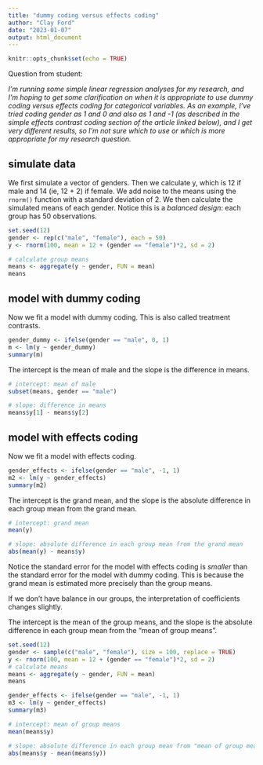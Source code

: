 ```yaml
---
title: "dummy coding versus effects coding"
author: "Clay Ford"
date: "2023-01-07"
output: html_document
---
```


```r
knitr::opts_chunk$set(echo = TRUE)
```


Question from student:

_I'm running some simple linear regression analyses for my research, and I'm hoping to get some clarification on when it is appropriate to use dummy coding versus effects coding for categorical variables. As an example, I've tried coding gender as 1 and 0 and also as 1 and -1 (as described in the simple effects contrast coding section of the article linked below), and I get very different results, so I'm not sure which to use or which is more appropriate for my research question._

## simulate data

We first simulate a vector of genders. Then we calculate y, which is 12 if male and 14 (ie, 12 + 2) if female. We add noise to the means using the `rnorm()` function with a standard deviation of 2. We then calculate the simulated means of each gender. Notice this is a _balanced design_: each group has 50 observations.

```r
set.seed(12)
gender <- rep(c("male", "female"), each = 50)
y <- rnorm(100, mean = 12 + (gender == "female")*2, sd = 2)

# calculate group means
means <- aggregate(y ~ gender, FUN = mean)
means
```

## model with dummy coding

Now we fit a model with dummy coding. This is also called treatment contrasts.

```r
gender_dummy <- ifelse(gender == "male", 0, 1)
m <- lm(y ~ gender_dummy)
summary(m)
```

The intercept is the mean of male and the slope is the difference in means.

```r
# intercept: mean of male
subset(means, gender == "male")

# slope: difference in means
means$y[1] - means$y[2] 
```

## model with effects coding

Now we fit a model with effects coding.

```r
gender_effects <- ifelse(gender == "male", -1, 1)
m2 <- lm(y ~ gender_effects)
summary(m2)
```

The intercept is the grand mean, and the slope is the absolute difference in each group mean from the grand mean.

```r
# intercept: grand mean
mean(y)

# slope: absolute difference in each group mean from the grand mean
abs(mean(y) - means$y)
```

Notice the standard error for the model with effects coding is _smaller_ than the standard error for the model with dummy coding. This is because the grand mean is estimated more precisely than the group means.

If we don't have balance in our groups, the interpretation of coefficients changes slightly. 

The intercept is the mean of the group means, and the slope is the absolute difference in each group mean from the “mean of group means”.

```r
set.seed(12)
gender <- sample(c("male", "female"), size = 100, replace = TRUE)
y <- rnorm(100, mean = 12 + (gender == "female")*2, sd = 2)
# calculate means
means <- aggregate(y ~ gender, FUN = mean)
means

gender_effects <- ifelse(gender == "male", -1, 1)
m3 <- lm(y ~ gender_effects)
summary(m3)

# intercept: mean of group means
mean(means$y)

# slope: absolute difference in each group mean from "mean of group means"
abs(means$y - mean(means$y))
```

